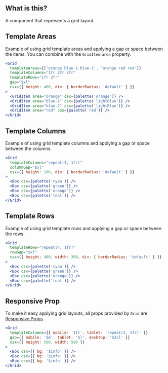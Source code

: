 
<IntroSection>

## What is this?

A component that represents a grid layout.

</IntroSection>

<Section hasExplanation>

## Template Areas

Example of using grid template areas and applying a gap or space between the items. You can combine with the `GridItem` `area` property.

```jsx live
<Grid
  templateAreas={['orange blue-1 blue-2', 'orange red red']}
  templateColumns="1fr 2fr 2fr"
  templateRows="1fr 2fr"
  gap="$xl"
  csx={{ height: 400, div: { borderRadius: 'default' } }}
>
  <GridItem area="orange" csx={palette('orange')} />
  <GridItem area="blue-1" csx={palette('lightBlue')} />
  <GridItem area="blue-2" csx={palette('lightBlue')} />
  <GridItem area="red" csx={palette('red')} />
</Grid>
```

</Section>

<Section hasExplanation>

## Template Columns

Example of using grid template columns and applying a gap or space between the columns.

```jsx live
<Grid
  templateColumns="repeat(4, 1fr)"
  columnGap="$xl"
  csx={{ height: 100, div: { borderRadius: 'default' } }}
>
  <Box csx={palette('cyan')} />
  <Box csx={palette('green')} />
  <Box csx={palette('orange')} />
  <Box csx={palette('teal')} />
</Grid>
```

</Section>

<Section hasExplanation>

## Template Rows

Example of using grid template rows and applying a gap or space between the rows.

```jsx live
<Grid
  templateRows="repeat(4, 1fr)"
  rowGap="$xl"
  csx={{ height: 400, width: 300, div: { borderRadius: 'default' } }}
>
  <Box csx={palette('cyan')} />
  <Box csx={palette('green')} />
  <Box csx={palette('orange')} />
  <Box csx={palette('teal')} />
</Grid>
```

</Section>

<Section hasExplanation>

## Responsive Prop

To make it easy applying grid layouts, all props provided by `Grid` are [Responsive Props](/next/introduction/developing/styling#responsive-prop).

```jsx live
<Grid
  templateColumns={{ mobile: '1fr', tablet: 'repeat(3, 1fr)' }}
  gap={{ mobile: '$m', tablet: '$l', desktop: '$2xl' }}
  csx={{ height: 500, width: 500 }}
>
  <Box csx={{ bg: '$info' }} />
  <Box csx={{ bg: '$info' }} />
  <Box csx={{ bg: '$info' }} />
</Grid>
```

</Section>
